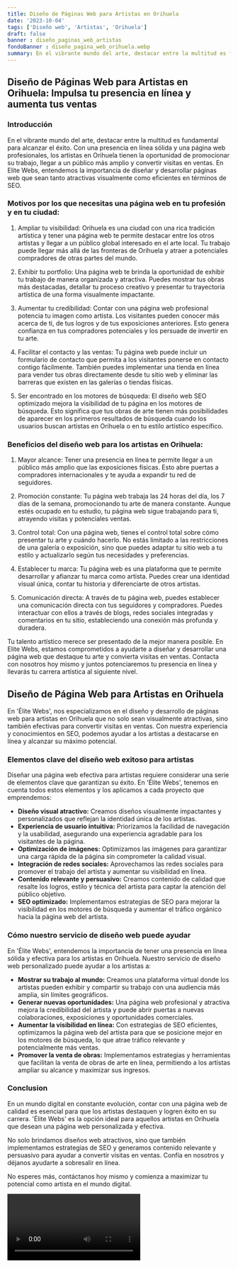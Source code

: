 ```yaml
---
title: Diseño de Páginas Web para Artistas en Orihuela
date: '2023-10-04'
tags: ['Diseño web', 'Artistas', 'Orihuela']
draft: false
banner : diseño_paginas_web_artistas
fondoBanner : diseño_pagina_web_orihuela.webp
summary: En el vibrante mundo del arte, destacar entre la multitud es fundamental para alcanzar el éxito. Con una presencia en línea sólida y una página web profesionales, los artistas en Orihuela tienen la oportunidad de promocionar su trabajo, llegar a un público más amplio y convertir visitas en ventas. En Elite Webs, entendemos la importancia de diseñar y desarrollar páginas web que sean tanto atractivas visualmente como eficientes en términos de SEO.
---
```


## Diseño de Páginas Web para Artistas en Orihuela: Impulsa tu presencia en línea y aumenta tus ventas

### Introducción

En el vibrante mundo del arte, destacar entre la multitud es fundamental para alcanzar el éxito. Con una presencia en línea sólida y una página web profesionales, los artistas en Orihuela tienen la oportunidad de promocionar su trabajo, llegar a un público más amplio y convertir visitas en ventas. En Elite Webs, entendemos la importancia de diseñar y desarrollar páginas web que sean tanto atractivas visualmente como eficientes en términos de SEO.

### Motivos por los que necesitas una página web en tu profesión y en tu ciudad:

1. Ampliar tu visibilidad: Orihuela es una ciudad con una rica tradición artística y tener una página web te permite destacar entre los otros artistas y llegar a un público global interesado en el arte local. Tu trabajo puede llegar más allá de las fronteras de Orihuela y atraer a potenciales compradores de otras partes del mundo.

2. Exhibir tu portfolio: Una página web te brinda la oportunidad de exhibir tu trabajo de manera organizada y atractiva. Puedes mostrar tus obras más destacadas, detallar tu proceso creativo y presentar tu trayectoria artística de una forma visualmente impactante.

3. Aumentar tu credibilidad: Contar con una página web profesional potencia tu imagen como artista. Los visitantes pueden conocer más acerca de ti, de tus logros y de tus exposiciones anteriores. Esto genera confianza en tus compradores potenciales y los persuade de invertir en tu arte.

4. Facilitar el contacto y las ventas: Tu página web puede incluir un formulario de contacto que permita a los visitantes ponerse en contacto contigo fácilmente. También puedes implementar una tienda en línea para vender tus obras directamente desde tu sitio web y eliminar las barreras que existen en las galerías o tiendas físicas.

5. Ser encontrado en los motores de búsqueda: El diseño web SEO optimizado mejora la visibilidad de tu página en los motores de búsqueda. Esto significa que tus obras de arte tienen más posibilidades de aparecer en los primeros resultados de búsqueda cuando los usuarios buscan artistas en Orihuela o en tu estilo artístico específico.

### Beneficios del diseño web para los artistas en Orihuela:

1. Mayor alcance: Tener una presencia en línea te permite llegar a un público más amplio que las exposiciones físicas. Esto abre puertas a compradores internacionales y te ayuda a expandir tu red de seguidores.

2. Promoción constante: Tu página web trabaja las 24 horas del día, los 7 días de la semana, promocionando tu arte de manera constante. Aunque estés ocupado en tu estudio, tu página web sigue trabajando para ti, atrayendo visitas y potenciales ventas.

3. Control total: Con una página web, tienes el control total sobre cómo presentar tu arte y cuándo hacerlo. No estás limitado a las restricciones de una galería o exposición, sino que puedes adaptar tu sitio web a tu estilo y actualizarlo según tus necesidades y preferencias.

4. Establecer tu marca: Tu página web es una plataforma que te permite desarrollar y afianzar tu marca como artista. Puedes crear una identidad visual única, contar tu historia y diferenciarte de otros artistas.

5. Comunicación directa: A través de tu página web, puedes establecer una comunicación directa con tus seguidores y compradores. Puedes interactuar con ellos a través de blogs, redes sociales integradas y comentarios en tu sitio, estableciendo una conexión más profunda y duradera.

Tu talento artístico merece ser presentado de la mejor manera posible. En Elite Webs, estamos comprometidos a ayudarte a diseñar y desarrollar una página web que destaque tu arte y convierta visitas en ventas. Contacta con nosotros hoy mismo y juntos potenciaremos tu presencia en línea y llevarás tu carrera artística al siguiente nivel.

<GifSeo />

<Cta />

## Diseño de Página Web para Artistas en Orihuela

En 'Élite Webs', nos especializamos en el diseño y desarrollo de páginas web para artistas en Orihuela que no solo sean visualmente atractivas, sino también efectivas para convertir visitas en ventas. Con nuestra experiencia y conocimientos en SEO, podemos ayudar a los artistas a destacarse en línea y alcanzar su máximo potencial.

### Elementos clave del diseño web exitoso para artistas

Diseñar una página web efectiva para artistas requiere considerar una serie de elementos clave que garantizan su éxito. En 'Élite Webs', tenemos en cuenta todos estos elementos y los aplicamos a cada proyecto que emprendemos:

- **Diseño visual atractivo:** Creamos diseños visualmente impactantes y personalizados que reflejan la identidad única de los artistas.
- **Experiencia de usuario intuitiva:** Priorizamos la facilidad de navegación y la usabilidad, asegurando una experiencia agradable para los visitantes de la página.
- **Optimización de imágenes:** Optimizamos las imágenes para garantizar una carga rápida de la página sin comprometer la calidad visual.
- **Integración de redes sociales:** Aprovechamos las redes sociales para promover el trabajo del artista y aumentar su visibilidad en línea.
- **Contenido relevante y persuasivo:** Creamos contenido de calidad que resalte los logros, estilo y técnica del artista para captar la atención del público objetivo.
- **SEO optimizado:** Implementamos estrategias de SEO para mejorar la visibilidad en los motores de búsqueda y aumentar el tráfico orgánico hacia la página web del artista.

### Cómo nuestro servicio de diseño web puede ayudar

En 'Élite Webs', entendemos la importancia de tener una presencia en línea sólida y efectiva para los artistas en Orihuela. Nuestro servicio de diseño web personalizado puede ayudar a los artistas a:

- **Mostrar su trabajo al mundo:** Creamos una plataforma virtual donde los artistas pueden exhibir y compartir su trabajo con una audiencia más amplia, sin límites geográficos.
- **Generar nuevas oportunidades:** Una página web profesional y atractiva mejora la credibilidad del artista y puede abrir puertas a nuevas colaboraciones, exposiciones y oportunidades comerciales.
- **Aumentar la visibilidad en línea:** Con estrategias de SEO eficientes, optimizamos la página web del artista para que se posicione mejor en los motores de búsqueda, lo que atrae tráfico relevante y potencialmente más ventas.
- **Promover la venta de obras:** Implementamos estrategias y herramientas que facilitan la venta de obras de arte en línea, permitiendo a los artistas ampliar su alcance y maximizar sus ingresos.

### Conclusion

En un mundo digital en constante evolución, contar con una página web de calidad es esencial para que los artistas destaquen y logren éxito en su carrera. 'Élite Webs' es la opción ideal para aquellos artistas en Orihuela que desean una página web personalizada y efectiva.

No solo brindamos diseños web atractivos, sino que también implementamos estrategias de SEO y generamos contenido relevante y persuasivo para ayudar a convertir visitas en ventas. Confía en nosotros y déjanos ayudarte a sobresalir en línea.

No esperes más, contáctanos hoy mismo y comienza a maximizar tu potencial como artista en el mundo digital.

<Video />

<CtaBot job='Artistas' city='Orihuela'/>

<Gmaps query='Orihuela+españa+maps' />